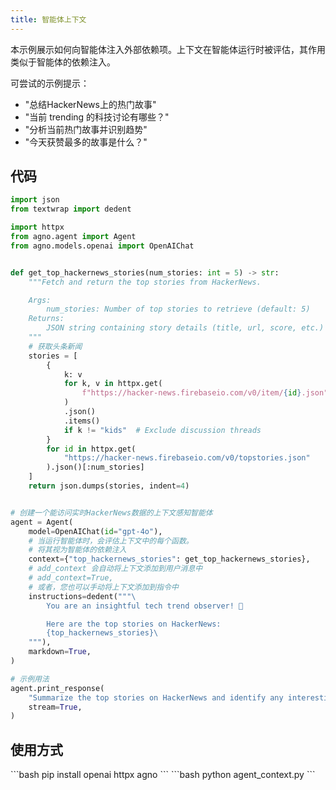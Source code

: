 ```yaml
---
title: 智能体上下文
---
```

本示例展示如何向智能体注入外部依赖项。上下文在智能体运行时被评估，其作用类似于智能体的依赖注入。

可尝试的示例提示：
- "总结HackerNews上的热门故事"
- "当前 trending 的科技讨论有哪些？"
- "分析当前热门故事并识别趋势"
- "今天获赞最多的故事是什么？"

## 代码

```python agent_context.py
import json
from textwrap import dedent

import httpx
from agno.agent import Agent
from agno.models.openai import OpenAIChat


def get_top_hackernews_stories(num_stories: int = 5) -> str:
    """Fetch and return the top stories from HackerNews.

    Args:
        num_stories: Number of top stories to retrieve (default: 5)
    Returns:
        JSON string containing story details (title, url, score, etc.)
    """
    # 获取头条新闻
    stories = [
        {
            k: v
            for k, v in httpx.get(
                f"https://hacker-news.firebaseio.com/v0/item/{id}.json"
            )
            .json()
            .items()
            if k != "kids"  # Exclude discussion threads
        }
        for id in httpx.get(
            "https://hacker-news.firebaseio.com/v0/topstories.json"
        ).json()[:num_stories]
    ]
    return json.dumps(stories, indent=4)


# 创建一个能访问实时HackerNews数据的上下文感知智能体
agent = Agent(
    model=OpenAIChat(id="gpt-4o"),
    # 当运行智能体时，会评估上下文中的每个函数。
    # 将其视为智能体的依赖注入
    context={"top_hackernews_stories": get_top_hackernews_stories},
    # add_context 会自动将上下文添加到用户消息中
    # add_context=True,
    # 或者，您也可以手动将上下文添加到指令中
    instructions=dedent("""\
        You are an insightful tech trend observer! 📰

        Here are the top stories on HackerNews:
        {top_hackernews_stories}\
    """),
    markdown=True,
)

# 示例用法
agent.print_response(
    "Summarize the top stories on HackerNews and identify any interesting trends.",
    stream=True,
)
```

## 使用方式

<Steps>
  <Snippet file="create-venv-step.mdx" />

  <Step title="安装库">
    ```bash
    pip install openai httpx agno
    ```
  </Step>

  <Step title="运行智能体">
    ```bash
    python agent_context.py
    ```
  </Step>

</Steps>